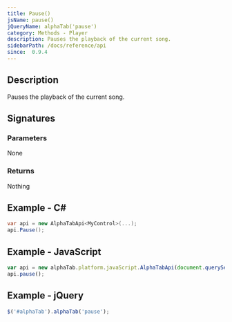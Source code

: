 ```yaml
---
title: Pause()
jsName: pause()
jQueryName: alphaTab('pause')
category: Methods - Player
description: Pauses the playback of the current song.
sidebarPath: /docs/reference/api
since:  0.9.4
---
```



## Description
Pauses the playback of the current song.

## Signatures

<TypeTable>
    <TypeRow type="net" name="void Pause()" />
    <TypeRow type="js" name="function pause()" />
    <TypeRow type="jquery" name="alphaTab('pause')" />
</TypeTable>

### Parameters
None

### Returns
Nothing

## Example - C#

```csharp
var api = new AlphaTabApi<MyControl>(...);
api.Pause();
```

## Example - JavaScript

```js
var api = new alphaTab.platform.javaScript.AlphaTabApi(document.querySelector('#alphaTab'));
api.pause();
```

## Example - jQuery

```js
$('#alphaTab').alphaTab('pause');
```